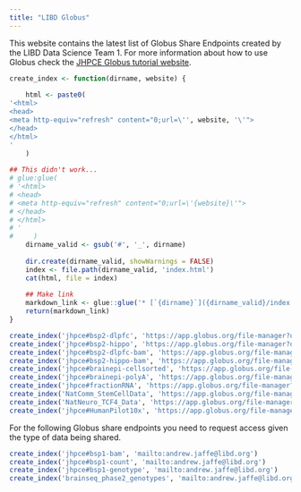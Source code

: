 ```yaml
---
title: "LIBD Globus"
---
```


This website contains the latest list of Globus Share Endpoints created by the LIBD Data Science Team 1. For more information about how to use Globus check the [JHPCE Globus tutorial website](https://jhpce.jhu.edu/knowledge-base/using-globus-to-transfer-files/).

```r
create_index <- function(dirname, website) {
    
    html <- paste0(
'<html>
<head>
<meta http-equiv="refresh" content="0;url=\'', website, '\'">
</head>
</html>
'       
    )
        
## This didn't work...      
# glue:glue(
# '<html>
# <head>
# <meta http-equiv="refresh" content="0;url=\'{website}\'">
# </head>
# </html>
# '
#     )
    dirname_valid <- gsub('#', '_', dirname)
    
    dir.create(dirname_valid, showWarnings = FALSE)
    index <- file.path(dirname_valid, 'index.html')
    cat(html, file = index)
    
    ## Make link
    markdown_link <- glue::glue('* [`{dirname}`]({dirname_valid}/index.html)')
    return(markdown_link)
}
```

```r
create_index('jhpce#bsp2-dlpfc', 'https://app.globus.org/file-manager?origin_id=4abf617e-ce7f-11e9-939d-02ff96a5aa76&origin_path=%2F')
create_index('jhpce#bsp2-hippo', 'https://app.globus.org/file-manager?origin_id=fbe813f4-cf44-11e9-9cf3-0edb67dd7a14&origin_path=%2F')
create_index('jhpce#bsp2-dlpfc-bam', 'https://app.globus.org/file-manager?origin_id=9392b43a-1dbe-11ea-b955-0e16720bb42f&origin_path=%2F')
create_index('jhpce#bsp2-hippo-bam', 'https://app.globus.org/file-manager?origin_id=2fe34b7e-1dbf-11ea-b955-0e16720bb42f&origin_path=%2F')
create_index('jhpce#brainepi-cellsorted', 'https://app.globus.org/file-manager?origin_id=1d1096ba-cf44-11e9-939e-02ff96a5aa76&origin_path=%2F')
create_index('jhpce#brainepi-polyA', 'https://app.globus.org/file-manager?origin_id=5b3ab2c2-cf44-11e9-98e2-0a63aa6b37da&origin_path=%2F')
create_index('jhpce#fractionRNA', 'https://app.globus.org/file-manager?origin_id=f3cb5692-f3aa-11e9-be92-02fcc9cdd752&origin_path=%2F')
create_index('NatComm_StemCellData', 'https://app.globus.org/file-manager?origin_id=ce314562-0ae4-11ea-be9a-02fcc9cdd752&origin_path=%2F')
create_index('NatNeuro_TCF4_Data', 'https://app.globus.org/file-manager?origin_id=a79ed5e2-0bdc-11ea-be9b-02fcc9cdd752&origin_path=%2F')
create_index('jhpce#HumanPilot10x', 'https://app.globus.org/file-manager?origin_id=ae756c8c-c211-11ea-8f24-0a21f750d19b&origin_path=%2F')
```

For the following Globus share endpoints you need to request access given the type of data being shared.

```r
create_index('jhpce#bsp1-bam', 'mailto:andrew.jaffe@libd.org')
create_index('jhpce#bsp1-count', 'mailto:andrew.jaffe@libd.org')
create_index('jhpce#bsp1-genotype', 'mailto:andrew.jaffe@libd.org')
create_index('brainseq_phase2_genotypes', 'mailto:andrew.jaffe@libd.org')
```
